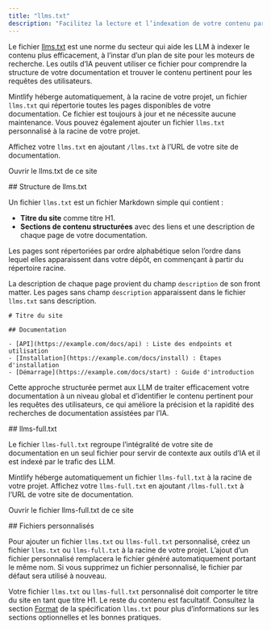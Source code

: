 ```yaml
---
title: "llms.txt"
description: "Facilitez la lecture et l’indexation de votre contenu par les LLMs"
---
```



Le fichier [llms.txt](https://llmstxt.org) est une norme du secteur qui aide les LLM à indexer le contenu plus efficacement, à l’instar d’un plan de site pour les moteurs de recherche. Les outils d’IA peuvent utiliser ce fichier pour comprendre la structure de votre documentation et trouver le contenu pertinent pour les requêtes des utilisateurs.

Mintlify héberge automatiquement, à la racine de votre projet, un fichier `llms.txt` qui répertorie toutes les pages disponibles de votre documentation. Ce fichier est toujours à jour et ne nécessite aucune maintenance. Vous pouvez également ajouter un fichier `llms.txt` personnalisé à la racine de votre projet.

Affichez votre `llms.txt` en ajoutant `/llms.txt` à l’URL de votre site de documentation.

<PreviewButton href="https://mintlify.com/docs/llms.txt">Ouvrir le llms.txt de ce site</PreviewButton>


<div id="llmstxt-structure">
  ## Structure de llms.txt
</div>

Un fichier `llms.txt` est un fichier Markdown simple qui contient :

* **Titre du site** comme titre H1.
* **Sections de contenu structurées** avec des liens et une description de chaque page de votre documentation.

Les pages sont répertoriées par ordre alphabétique selon l’ordre dans lequel elles apparaissent dans votre dépôt, en commençant à partir du répertoire racine.

La description de chaque page provient du champ `description` de son front matter. Les pages sans champ `description` apparaissent dans le fichier `llms.txt` sans description.

```mdx Example llms.txt
# Titre du site

## Documentation

- [API](https://example.com/docs/api) : Liste des endpoints et utilisation
- [Installation](https://example.com/docs/install) : Étapes d'installation
- [Démarrage](https://example.com/docs/start) : Guide d'introduction
```

Cette approche structurée permet aux LLM de traiter efficacement votre documentation à un niveau global et d’identifier le contenu pertinent pour les requêtes des utilisateurs, ce qui améliore la précision et la rapidité des recherches de documentation assistées par l’IA.


<div id="llms-fulltxt">
  ## llms-full.txt
</div>

Le fichier `llms-full.txt` regroupe l’intégralité de votre site de documentation en un seul fichier pour servir de contexte aux outils d’IA et il est indexé par le trafic des LLM.

Mintlify héberge automatiquement un fichier `llms-full.txt` à la racine de votre projet. Affichez votre `llms-full.txt` en ajoutant `/llms-full.txt` à l’URL de votre site de documentation.

<PreviewButton href="https://mintlify.com/docs/llms-full.txt">Ouvrir le fichier llms-full.txt de ce site</PreviewButton>

<div id="custom-files">
  ## Fichiers personnalisés
</div>

Pour ajouter un fichier `llms.txt` ou `llms-full.txt` personnalisé, créez un fichier `llms.txt` ou `llms-full.txt` à la racine de votre projet. L’ajout d’un fichier personnalisé remplacera le fichier généré automatiquement portant le même nom. Si vous supprimez un fichier personnalisé, le fichier par défaut sera utilisé à nouveau.

Votre fichier `llms.txt` ou `llms-full.txt` personnalisé doit comporter le titre du site en tant que titre H1. Le reste du contenu est facultatif. Consultez la section [Format](https://llmstxt.org/#format) de la spécification `llms.txt` pour plus d’informations sur les sections optionnelles et les bonnes pratiques.